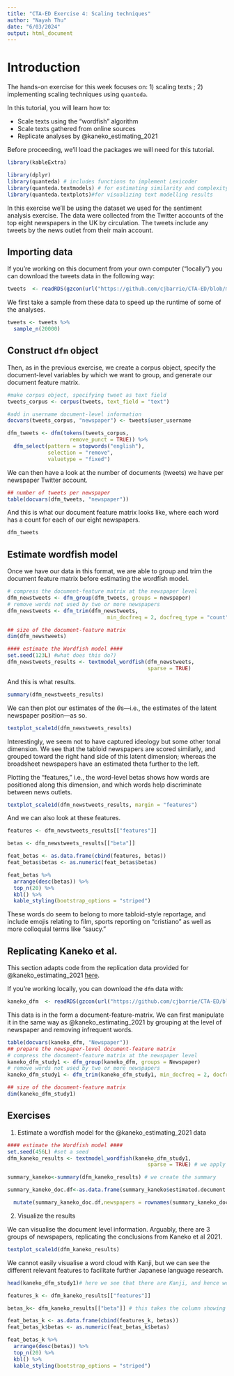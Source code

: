 ```yaml
---
title: "CTA-ED Exercise 4: Scaling techniques"
author: "Nayah Thu"
date: "6/03/2024"
output: html_document
---
```


# Introduction

The hands-on exercise for this week focuses on: 1) scaling texts ; 2) implementing scaling techniques using `quanteda`. 

In this tutorial, you will learn how to:
  
* Scale texts using the "wordfish" algorithm
* Scale texts gathered from online sources
* Replicate analyses by @kaneko_estimating_2021

Before proceeding, we'll load the packages we will need for this tutorial.

```r
library(kableExtra)
```

```r
library(dplyr)
library(quanteda) # includes functions to implement Lexicoder
library(quanteda.textmodels) # for estimating similarity and complexity measures
library(quanteda.textplots)#for visualizing text modelling results
```

In this exercise we'll be using the dataset we used for the sentiment analysis exercise. The data were collected from the Twitter accounts of the top eight newspapers in the UK by circulation. The tweets include any tweets by the news outlet from their main account. 

## Importing data

If you're working on this document from your own computer ("locally") you can download the tweets data in the following way:

```r
tweets  <- readRDS(gzcon(url("https://github.com/cjbarrie/CTA-ED/blob/main/data/sentanalysis/newstweets.rds?raw=true")))
```

We first take a sample from these data to speed up the runtime of some of the analyses. 

```r
tweets <- tweets %>%
  sample_n(20000)
```

## Construct `dfm` object

Then, as in the previous exercise, we create a corpus object, specify the document-level variables by which we want to group, and generate our document feature matrix. 

```r
#make corpus object, specifying tweet as text field
tweets_corpus <- corpus(tweets, text_field = "text")

#add in username document-level information
docvars(tweets_corpus, "newspaper") <- tweets$user_username

dfm_tweets <- dfm(tokens(tweets_corpus,
                    remove_punct = TRUE)) %>%
  dfm_select(pattern = stopwords("english"), 
             selection = "remove",
             valuetype = "fixed")
```

We can then have a look at the number of documents (tweets) we have per newspaper Twitter account. 

```r

## number of tweets per newspaper
table(docvars(dfm_tweets, "newspaper"))

```

And this is what our document feature matrix looks like, where each word has a count for each of our eight newspapers. 

```r

dfm_tweets

```

## Estimate wordfish model

Once we have our data in this format, we are able to group and trim the document feature matrix before estimating the wordfish model.

```r
# compress the document-feature matrix at the newspaper level
dfm_newstweets <- dfm_group(dfm_tweets, groups = newspaper)
# remove words not used by two or more newspapers
dfm_newstweets <- dfm_trim(dfm_newstweets, 
                                min_docfreq = 2, docfreq_type = "count")

## size of the document-feature matrix
dim(dfm_newstweets)

#### estimate the Wordfish model ####
set.seed(123L) #what does this do?)
dfm_newstweets_results <- textmodel_wordfish(dfm_newstweets, 
                                             sparse = TRUE)

```

And this is what results.

```r
summary(dfm_newstweets_results)
```

We can then plot our estimates of the $\theta$s---i.e., the estimates of the latent newspaper position---as so.

```r
textplot_scale1d(dfm_newstweets_results)
```

Interestingly, we seem not to have captured ideology but some other tonal dimension. We see that the tabloid newspapers are scored similarly, and grouped toward the right hand side of this latent dimension; whereas the broadsheet newspapers have an estimated theta further to the left.

Plotting the "features," i.e., the word-level betas shows how words are positioned along this dimension, and which words help discriminate between news outlets.

```r

textplot_scale1d(dfm_newstweets_results, margin = "features")

```

And we can also look at these features.

```r

features <- dfm_newstweets_results[["features"]]

betas <- dfm_newstweets_results[["beta"]]

feat_betas <- as.data.frame(cbind(features, betas))
feat_betas$betas <- as.numeric(feat_betas$betas)

feat_betas %>%
  arrange(desc(betas)) %>%
  top_n(20) %>% 
  kbl() %>%
  kable_styling(bootstrap_options = "striped")

```

These words do seem to belong to more tabloid-style reportage, and include emojis relating to film, sports reporting on "cristiano" as well as more colloquial terms like "saucy."

## Replicating Kaneko et al.

This section adapts code from the replication data provided for @kaneko_estimating_2021 [here](https://dataverse.harvard.edu/dataset.xhtml?persistentId=doi:10.7910/DVN/EL3KYD). 


If you're working locally, you can download the `dfm` data with:

```r
kaneko_dfm  <- readRDS(gzcon(url("https://github.com/cjbarrie/CTA-ED/blob/main/data/wordscaling/study1_kaneko.rds?raw=true")))
```

This data is in the form a document-feature-matrix. We can first manipulate it in the same way as @kaneko_estimating_2021 by grouping at the level of newspaper and removing infrequent words.

```r
table(docvars(kaneko_dfm, "Newspaper"))
## prepare the newspaper-level document-feature matrix
# compress the document-feature matrix at the newspaper level
kaneko_dfm_study1 <- dfm_group(kaneko_dfm, groups = Newspaper)
# remove words not used by two or more newspapers
kaneko_dfm_study1 <- dfm_trim(kaneko_dfm_study1, min_docfreq = 2, docfreq_type = "count")

## size of the document-feature matrix
dim(kaneko_dfm_study1)

```

## Exercises

1. Estimate a wordfish model for the @kaneko_estimating_2021 data

```r

#### estimate the Wordfish model ####
set.seed(456L) #set a seed
dfm_kaneko_results <- textmodel_wordfish(kaneko_dfm_study1, 
                                             sparse = TRUE) # we apply wordfish to the model 

summary_kaneko<-summary(dfm_kaneko_results) # we create the summary

summary_kaneko_doc.df<-as.data.frame(summary_kaneko$estimated.document.positions)

  mutate(summary_kaneko_doc.df,newspapers = rownames(summary_kaneko_doc.df)) # possibly unecessary


```

2. Visualize the results

We can visualise the document level information. Arguably, there are 3 groups of newspapers, replicating the conclusions from Kaneko et al 2021.
```r
textplot_scale1d(dfm_kaneko_results)
```


We cannot easily visualise a word cloud with Kanji, but we can see the different relevant features to facilitate further Japanese language research.
```r

head(kaneko_dfm_study1)# here we see that there are Kanji, and hence we cannot visualise them. However, we can look at th

features_k <- dfm_kaneko_results[["features"]]

betas_k<- dfm_kaneko_results[["beta"]] # this takes the column showing ideological relevance (from the array hence two bracket sets)

feat_betas_k <- as.data.frame(cbind(features_k, betas))
feat_betas_k$betas <- as.numeric(feat_betas_k$betas)

feat_betas_k %>%
  arrange(desc(betas)) %>%
  top_n(20) %>% 
  kbl() %>%
  kable_styling(bootstrap_options = "striped")

```